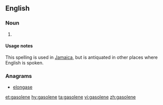 ==English==

===Noun===
{{en-noun|-|s}}

# {{alternative spelling of|gasoline}}

====Usage notes====
This spelling is used in [[Jamaica]], but is antiquated in other places where English is spoken.

===Anagrams===
* [[elongase#English|elongase]]

[[et:gasolene]]
[[hy:gasolene]]
[[ta:gasolene]]
[[vi:gasolene]]
[[zh:gasolene]]